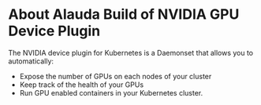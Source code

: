 
# About Alauda Build of NVIDIA GPU Device Plugin

The NVIDIA device plugin for Kubernetes is a Daemonset that allows you to automatically:

- Expose the number of GPUs on each nodes of your cluster
- Keep track of the health of your GPUs
- Run GPU enabled containers in your Kubernetes cluster.

<ExternalSite name="pgpu" />
